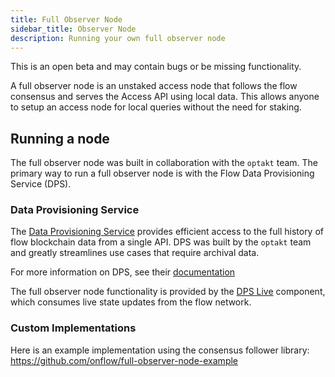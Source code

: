 ```yaml
---
title: Full Observer Node
sidebar_title: Observer Node
description: Running your own full observer node
---
```


<Callout type="warning">
This is an open beta and may contain bugs or be missing functionality.
</Callout>

A full observer node is an unstaked access node that follows the flow consensus
and serves the Access API using local data. This allows anyone to setup an access
node for local queries without the need for staking.

## Running a node

The full observer node was built in collaboration with the `optakt` team. The
primary way to run a full observer node is with the Flow Data Provisioning
Service (DPS).

### Data Provisioning Service

The [Data Provisioning Service](https://github.com/optakt/flow-dps/) provides
efficient access to the full history of flow blockchain data from a single API.
DPS was built by the `optakt` team and greatly streamlines use cases that require
archival data.

For more information on DPS, see their [documentation](https://github.com/optakt/flow-dps/blob/master/docs/introduction.md)

The full observer node functionality is provided by the [DPS Live](https://github.com/optakt/flow-dps/tree/master/cmd/flow-dps-live)
component, which consumes live state updates from the flow network.

### Custom Implementations

Here is an example implementation using the consensus follower library: https://github.com/onflow/full-observer-node-example
